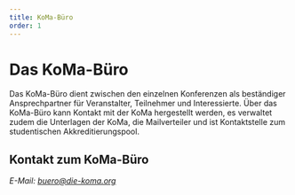 ```yaml
---
title: KoMa-Büro
order: 1
---
```



# Das KoMa-Büro

Das KoMa-Büro dient zwischen den einzelnen Konferenzen als beständiger Ansprechpartner für Veranstalter, Teilnehmer und Interessierte. Über das KoMa-Büro kann Kontakt mit der KoMa hergestellt werden, es verwaltet zudem die Unterlagen der KoMa, die Mailverteiler und ist Kontaktstelle zum studentischen Akkreditierungspool.

## Kontakt zum KoMa-Büro

<Address of="büro" />

E-Mail: buero@die-koma.org

